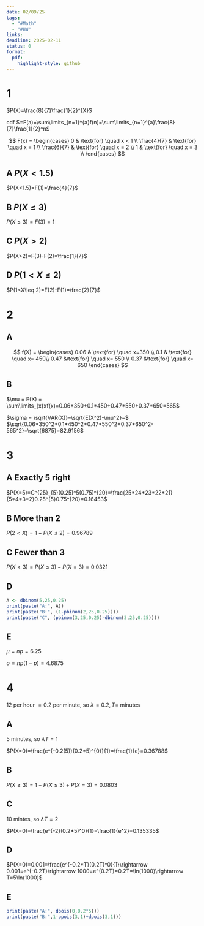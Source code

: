 ```yaml
---
date: 02/09/25
tags:
  - "#Math"
  - "#HW"
links: 
deadline: 2025-02-11
status: 0
format:
  pdf:
    highlight-style: github
---
```

# 1 
$P(X)=\frac{8}{7}\frac{1}{2}^{X}$

cdf $=F(a)=\sum\limits_{n=1}^{a}f(n)=\sum\limits_{n=1}^{a}\frac{8}{7}\frac{1}{2}^n$

$$
F(x) =
\begin{cases}
0 & \text{for} \quad x < 1 \\
\frac{4}{7} & \text{for} \quad x = 1 \\
\frac{6}{7} & \text{for} \quad x = 2 \\
1 & \text{for} \quad x = 3 \\
\end{cases}
$$

## A $P(X<1.5)$

$P(X<1.5)=F(1)=\frac{4}{7}$

## B $P(X\leq 3)$

$P(X\leq 3)=F(3)=1$

## C $P(X > 2)$

$P(X>2)=F(3)-F(2)=\frac{1}{7}$ 

## D $P(1<X\leq 2)$

$P(1<X\leq 2)=F(2)-F(1)=\frac{2}{7}$

# 2
## A
 
$$
f(X) =
\begin{cases}
0.06 & \text{for} \quad x=350 \\
0.1 & \text{for} \quad x= 450\\
0.47 &\text{for} \quad x= 550 \\
0.37 &\text{for} \quad x= 650
\end{cases}
$$

## B

$\mu = E(X) = \sum\limits_{x}xf(x)=0.06*350+0.1*450+0.47*550+0.37*650=565$

$\sigma = \sqrt{VAR(X)}=\sqrt{E(X^2)-\mu^2}=$
$\sqrt{0.06*350^2+0.1*450^2+0.47*550^2+0.37*650^2-565^2}=\sqrt{6875}=82.9156$

# 3
## A Exactly 5 right

$P(X=5)=C^{25}_{5}(0.25)^5(0.75)^{20}=\frac{25*24*23*22*21}{5*4*3*2}0.25^{5}0.75^{20}=0.16453$

## B More than 2

$P(2<X)=1-P(X\leq 2)=0.96789$

## C Fewer than 3

$P(X<3)=P(X\leq 3)-P(X=3)=0.0321$

## D
```r
A <- dbinom(5,25,0.25)
print(paste("A:", A))
print(paste("B:", (1-pbinom(2,25,0.25))))
print(paste("C", (pbinom(3,25,0.25)-dbinom(3,25,0.25))))
```
## E

$\mu=np=6.25$

$\sigma = np(1-p)=4.6875$

# 4
$12$ per hour $=0.2$ per minute, so $\lambda = 0.2,T=$ minutes

## A
5 minutes, so $\lambda T= 1$

$P(X=0)=\frac{e^{-0.2(5)}(0.2*5)^{0}}{1}=\frac{1}{e}=0.36788$

## B

$P(X\geq 3)=1-P(X\leq 3)+P(X=3)=0.0803$

## C
10 mintes, so $\lambda T=2$

$P(X=0)=\frac{e^{-2}(0.2*5)^0}{1}=\frac{1}{e^2}=0.135335$

## D

$P(X=0)=0.001=\frac{e^{-0.2*T}(0.2T)^0}{1}\rightarrow 0.001=e^{-0.2T}\rightarrow 1000=e^{0.2T}=0.2T=\ln(1000)\rightarrow T=5\ln(1000)$

## E
```r
print(paste("A:", dpois(0,0.2*5)))
print(paste("B:",1-ppois(3,1)+dpois(3,1)))
```
